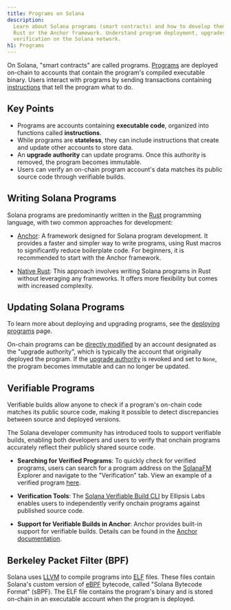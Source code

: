 ```yaml
---
title: Programs on Solana
description:
  Learn about Solana programs (smart contracts) and how to develop them using
  Rust or the Anchor framework. Understand program deployment, upgrades, and
  verification on the Solana network.
h1: Programs
---
```


On Solana, "smart contracts" are called programs.
[Programs](/docs/core/accounts#program-account) are deployed on-chain to
accounts that contain the program's compiled executable binary. Users interact
with programs by sending transactions containing
[instructions](/docs/core/transactions#instruction) that tell the program what
to do.

## Key Points

- Programs are accounts containing **executable code**, organized into functions
  called **instructions**.
- While programs are **stateless**, they can include instructions that create
  and update other accounts to store data.
- An **upgrade authority** can update programs. Once this authority is removed,
  the program becomes immutable.
- Users can verify an on-chain program account's data matches its public source
  code through verifiable builds.

## Writing Solana Programs

Solana programs are predominantly written in the
[Rust](https://rust-book.cs.brown.edu/title-page.html) programming language,
with two common approaches for development:

- [Anchor](https://www.anchor-lang.com/docs): A framework designed for Solana
  program development. It provides a faster and simpler way to write programs,
  using Rust macros to significantly reduce boilerplate code. For beginners, it
  is recommended to start with the Anchor framework.

- [Native Rust](/docs/programs/rust): This approach involves writing Solana
  programs in Rust without leveraging any frameworks. It offers more flexibility
  but comes with increased complexity.

## Updating Solana Programs

To learn more about deploying and upgrading programs, see the
[deploying programs](/docs/programs/deploying) page.

On-chain programs can be
[directly modified](https://github.com/anza-xyz/agave/blob/v2.1.13/programs/bpf_loader/src/lib.rs#L704)
by an account designated as the "upgrade authority", which is typically the
account that originally deployed the program. If the
[upgrade authority](https://github.com/anza-xyz/agave/blob/v2.1.13/programs/bpf_loader/src/lib.rs#L894)
is revoked and set to `None`, the program becomes immutable and can no longer be
updated.

## Verifiable Programs

Verifiable builds allow anyone to check if a program's on-chain code matches its
public source code, making it possible to detect discrepancies between source
and deployed versions.

The Solana developer community has introduced tools to support verifiable
builds, enabling both developers and users to verify that onchain programs
accurately reflect their publicly shared source code.

- **Searching for Verified Programs**: To quickly check for verified programs,
  users can search for a program address on the [SolanaFM](https://solana.fm/)
  Explorer and navigate to the "Verification" tab. View an example of a verified
  program
  [here](https://solana.fm/address/PhoeNiXZ8ByJGLkxNfZRnkUfjvmuYqLR89jjFHGqdXY).

- **Verification Tools**: The
  [Solana Verifiable Build CLI](https://github.com/Ellipsis-Labs/solana-verifiable-build)
  by Ellipsis Labs enables users to independently verify onchain programs
  against published source code.

- **Support for Verifiable Builds in Anchor**: Anchor provides built-in support
  for verifiable builds. Details can be found in the
  [Anchor documentation](https://www.anchor-lang.com/docs/verifiable-builds).

## Berkeley Packet Filter (BPF)

Solana uses [LLVM](https://llvm.org/) to compile programs into
[ELF](https://en.wikipedia.org/wiki/Executable_and_Linkable_Format) files. These
files contain Solana's custom version of
[eBPF](https://en.wikipedia.org/wiki/EBPF) bytecode, called "Solana Bytecode
Format" (sBPF). The ELF file contains the program's binary and is stored
on-chain in an executable account when the program is deployed.

